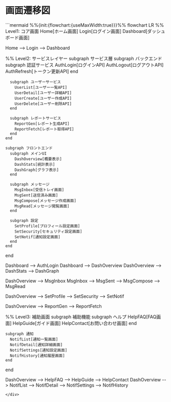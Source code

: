 
# 画面遷移図

<div style={{ overflowX: 'auto', padding: '16px 0' }}>
```mermaid
%%{init:{flowchart:{useMaxWidth:true}}}%%
flowchart LR
  %% Level1: コア画面
  Home[ホーム画面]
  Login[ログイン画面]
  Dashboard[ダッシュボード画面]

  Home --> Login --> Dashboard

  %% Level2: サービスレイヤー
  subgraph サービス層
    subgraph バックエンド
      subgraph 認証サービス
        AuthLogin[ログインAPI]
        AuthLogout[ログアウトAPI]
        AuthRefresh[トークン更新API]
      end

      subgraph ユーザーサービス
        UserList[ユーザー一覧API]
        UserDetail[ユーザー詳細API]
        UserCreate[ユーザー作成API]
        UserDelete[ユーザー削除API]
      end

      subgraph レポートサービス
        ReportGen[レポート生成API]
        ReportFetch[レポート取得API]
      end
    end

    subgraph フロントエンド
      subgraph メインUI
        DashOverview[概要表示]
        DashStats[統計表示]
        DashGraph[グラフ表示]
      end

      subgraph メッセージ
        MsgInbox[受信トレイ画面]
        MsgSent[送信済み画面]
        MsgCompose[メッセージ作成画面]
        MsgRead[メッセージ閲覧画面]
      end

      subgraph 設定
        SetProfile[プロフィール設定画面]
        SetSecurity[セキュリティ設定画面]
        SetNotif[通知設定画面]
      end
    end
  end

  Dashboard --> AuthLogin
  Dashboard --> DashOverview
  DashOverview --> DashStats --> DashGraph

  DashOverview --> MsgInbox
  MsgInbox --> MsgSent --> MsgCompose --> MsgRead

  DashOverview --> SetProfile --> SetSecurity --> SetNotif

  DashOverview --> ReportGen --> ReportFetch

  %% Level3: 補助画面
  subgraph 補助機能
    subgraph ヘルプ
      HelpFAQ[FAQ画面]
      HelpGuide[ガイド画面]
      HelpContact[お問い合わせ画面]
    end

    subgraph 通知
      NotifList[通知一覧画面]
      NotifDetail[通知詳細画面]
      NotifSettings[通知設定画面]
      NotifHistory[通知履歴画面]
    end
  end

  DashOverview --> HelpFAQ --> HelpGuide --> HelpContact
  DashOverview --> NotifList --> NotifDetail --> NotifSettings --> NotifHistory
```
</div>